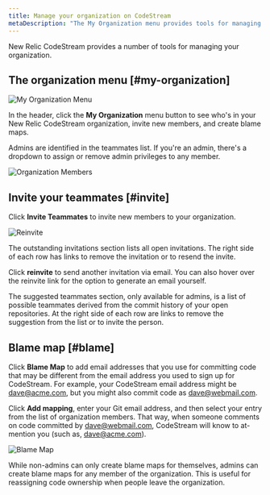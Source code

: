```yaml
---
title: Manage your organization on CodeStream
metaDescription: "The My Organization menu provides tools for managing the members of your team, as well as the emails used by your teammates when committing code."
---
```


New Relic CodeStream provides a number of tools for managing your organization.

## The organization menu [#my-organization]

![My Organization Menu](./images/MyOrgMenu.png)

In the header, click the **My Organization** menu button to see who's in your New Relic CodeStream
organization, invite new members, and create blame maps. 

Admins are identified in the teammates list. If you're an admin,
there's a dropdown to assign or remove admin privileges to any member.

![Organization Members](./images/MyOrgMembers.png)

## Invite your teammates [#invite]

Click **Invite Teammates** to invite new members to your organization. 

![Reinvite](./images/MyOrgInvite.png)

The outstanding invitations section lists all open invitations. The
right side of each row has links to remove the invitation or to resend the invite.

Click **reinvite** to send another invitation via email. You
can also hover over the reinvite link for the option to generate an email
yourself.

The suggested teammates section, only available for admins, is a list
of possible teammates derived from the commit history of your open repositories.
At the right side of each row are links to remove the suggestion from the list
or to invite the person.

## Blame map [#blame]

Click **Blame Map** to add email addresses that you use for committing code that
may be different from the email address you used to sign up for CodeStream. For
example, your CodeStream email address might be dave@acme.com, but you might
also commit code as dave@webmail.com. 

Click **Add mapping**, enter your Git email
address, and then select your entry from the list of organization members. That
way, when someone comments on code committed by dave@webmail.com, CodeStream
will know to at-mention you (such as, dave@acme.com).

![Blame Map](./images/MyOrgBlameMap.png)

While non-admins can only create blame maps for themselves, admins can create
blame maps for any member of the organization. This is useful for reassigning
code ownership when people leave the organization.